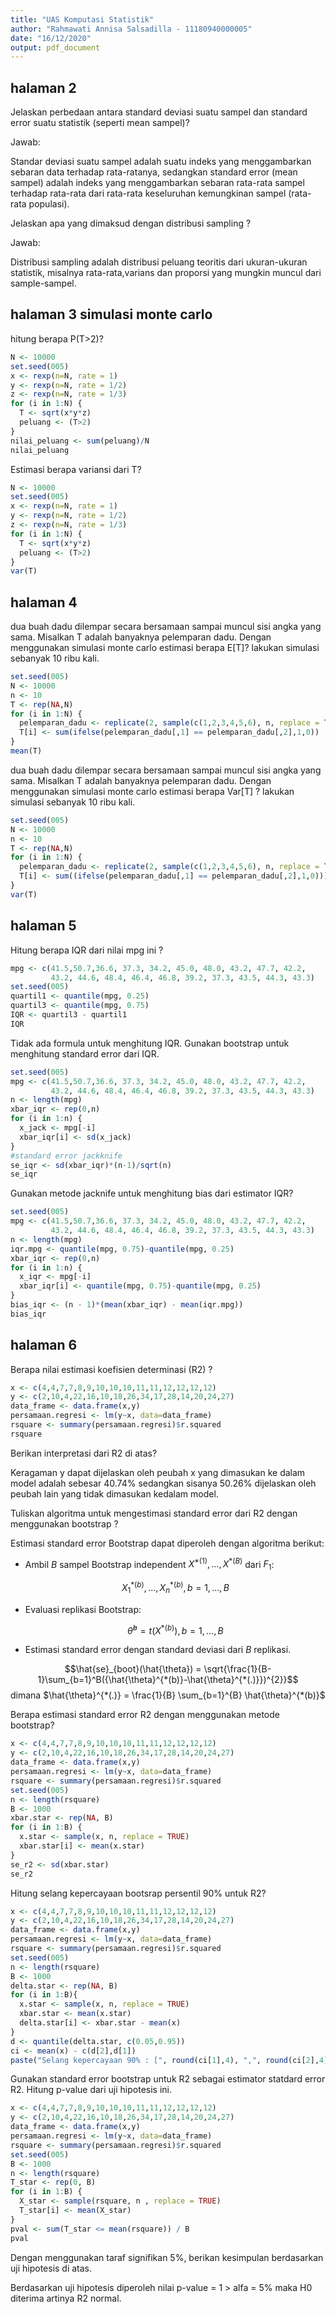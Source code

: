 ---
title: "UAS Komputasi Statistik"
author: "Rahmawati Annisa Salsadilla - 11180940000005"
date: "16/12/2020"
output: pdf_document
---

## halaman 2

Jelaskan perbedaan antara standard deviasi suatu sampel dan standard error suatu statistik (seperti mean sampel)?

Jawab:

Standar deviasi suatu sampel adalah suatu indeks yang menggambarkan sebaran data terhadap rata-ratanya, sedangkan standard error (mean sampel) adalah indeks yang menggambarkan sebaran rata-rata sampel terhadap rata-rata dari rata-rata keseluruhan kemungkinan sampel (rata-rata populasi).

Jelaskan apa yang dimaksud dengan distribusi sampling ?

Jawab:

Distribusi sampling adalah distribusi peluang teoritis dari ukuran-ukuran statistik, misalnya rata-rata,varians dan proporsi yang mungkin muncul dari sample-sampel.

## halaman 3 simulasi monte carlo

hitung berapa P(T>2)?

```{r}
N <- 10000
set.seed(005)
x <- rexp(n=N, rate = 1)
y <- rexp(n=N, rate = 1/2)
z <- rexp(n=N, rate = 1/3)
for (i in 1:N) {
  T <- sqrt(x*y*z)
  peluang <- (T>2)
}
nilai_peluang <- sum(peluang)/N
nilai_peluang
```


Estimasi berapa variansi dari T?


```{r}
N <- 10000
set.seed(005)
x <- rexp(n=N, rate = 1)
y <- rexp(n=N, rate = 1/2)
z <- rexp(n=N, rate = 1/3)
for (i in 1:N) {
  T <- sqrt(x*y*z)
  peluang <- (T>2)
}
var(T)
```

## halaman 4

dua buah dadu dilempar secara bersamaan sampai muncul sisi angka yang sama. Misalkan T adalah banyaknya pelemparan dadu. Dengan menggunakan simulasi monte carlo estimasi berapa E[T]? lakukan simulasi sebanyak 10 ribu kali.

```{r}
set.seed(005)
N <- 10000
n <- 10
T <- rep(NA,N)
for (i in 1:N) {
  pelemparan_dadu <- replicate(2, sample(c(1,2,3,4,5,6), n, replace = TRUE))
  T[i] <- sum(ifelse(pelemparan_dadu[,1] == pelemparan_dadu[,2],1,0))
}
mean(T)
```

dua buah dadu dilempar secara bersamaan sampai muncul sisi angka yang sama. Misalkan T adalah banyaknya pelemparan dadu. Dengan menggunakan simulasi monte carlo estimasi berapa Var[T] ? lakukan simulasi sebanyak 10 ribu kali.

```{r}
set.seed(005)
N <- 10000
n <- 10
T <- rep(NA,N)
for (i in 1:N) {
  pelemparan_dadu <- replicate(2, sample(c(1,2,3,4,5,6), n, replace = TRUE))
  T[i] <- sum((ifelse(pelemparan_dadu[,1] == pelemparan_dadu[,2],1,0)))
}
var(T)
```

## halaman 5

Hitung berapa IQR dari nilai mpg ini ?

```{r}
mpg <- c(41.5,50.7,36.6, 37.3, 34.2, 45.0, 48.0, 43.2, 47.7, 42.2, 
         43.2, 44.6, 48.4, 46.4, 46.8, 39.2, 37.3, 43.5, 44.3, 43.3)
set.seed(005)
quartil1 <- quantile(mpg, 0.25)
quartil3 <- quantile(mpg, 0.75)
IQR <- quartil3 - quartil1
IQR
```


Tidak ada formula untuk menghitung IQR. Gunakan bootstrap untuk menghitung standard error dari IQR.


```{r}
set.seed(005)
mpg <- c(41.5,50.7,36.6, 37.3, 34.2, 45.0, 48.0, 43.2, 47.7, 42.2, 
         43.2, 44.6, 48.4, 46.4, 46.8, 39.2, 37.3, 43.5, 44.3, 43.3)
n <- length(mpg)
xbar_iqr <- rep(0,n)
for (i in 1:n) {
  x_jack <- mpg[-i]
  xbar_iqr[i] <- sd(x_jack)
}
#standard error jackknife
se_iqr <- sd(xbar_iqr)*(n-1)/sqrt(n)
se_iqr

```


Gunakan metode jacknife untuk menghitung bias dari estimator IQR?


```{r}
set.seed(005)
mpg <- c(41.5,50.7,36.6, 37.3, 34.2, 45.0, 48.0, 43.2, 47.7, 42.2, 
         43.2, 44.6, 48.4, 46.4, 46.8, 39.2, 37.3, 43.5, 44.3, 43.3)
n <- length(mpg)
iqr.mpg <- quantile(mpg, 0.75)-quantile(mpg, 0.25)
xbar_iqr <- rep(0,n)
for (i in 1:n) {
  x_iqr <- mpg[-i]
  xbar_iqr[i] <- quantile(mpg, 0.75)-quantile(mpg, 0.25)
}
bias_iqr <- (n - 1)*(mean(xbar_iqr) - mean(iqr.mpg))
bias_iqr
```

## halaman 6

Berapa nilai estimasi koefisien determinasi (R2) ?

```{r}
x <- c(4,4,7,7,8,9,10,10,10,11,11,12,12,12,12)
y <- c(2,10,4,22,16,10,18,26,34,17,28,14,20,24,27)
data_frame <- data.frame(x,y)
persamaan.regresi <- lm(y~x, data=data_frame)
rsquare <- summary(persamaan.regresi)$r.squared
rsquare
```

Berikan interpretasi dari R2 di atas?

Keragaman y dapat dijelaskan oleh peubah x yang dimasukan ke dalam model adalah sebesar 40.74% sedangkan sisanya 50.26% dijelaskan oleh peubah lain yang tidak dimasukan kedalam model.

Tuliskan algoritma untuk mengestimasi standard error dari R2 dengan menggunakan bootstrap ?

Estimasi standard error Bootstrap dapat diperoleh dengan algoritma berikut:

- Ambil $B$ sampel Bootstrap independent $X^{*(1)}, \dots, X^{*(B)}$ dari $F_1$:
  
  $$X_{1}^{*(b)}, \dots, X_{n}^{*(b)}, b = 1, \dots, B$$
  
- Evaluasi replikasi Bootstrap:
  
  $$\hat{\theta}^{b} = t(X^{*(b)}), b = 1, \dots, B$$
  
- Estimasi standard error dengan standard deviasi dari $B$ replikasi.

$$\hat{se}_{boot}(\hat{\theta}) = \sqrt{\frac{1}{B-1}\sum_{b=1}^B({\hat{\theta}^{*(b)}-\hat{\theta}^{*(.)}})^{2}}$$
dimana $\hat{\theta}^{*(.)} = \frac{1}{B} \sum_{b=1}^{B} \hat{\theta}^{*(b)}$


Berapa estimasi standard error R2 dengan menggunakan metode bootstrap?


```{r}
x <- c(4,4,7,7,8,9,10,10,10,11,11,12,12,12,12)
y <- c(2,10,4,22,16,10,18,26,34,17,28,14,20,24,27)
data_frame <- data.frame(x,y)
persamaan.regresi <- lm(y~x, data=data_frame)
rsquare <- summary(persamaan.regresi)$r.squared
set.seed(005)
n <- length(rsquare)
B <- 1000
xbar.star <- rep(NA, B)
for (i in 1:B) {
  x.star <- sample(x, n, replace = TRUE)
  xbar.star[i] <- mean(x.star)
}
se_r2 <- sd(xbar.star)
se_r2
```

Hitung selang kepercayaan bootsrap persentil 90% untuk R2?

```{r}
x <- c(4,4,7,7,8,9,10,10,10,11,11,12,12,12,12)
y <- c(2,10,4,22,16,10,18,26,34,17,28,14,20,24,27)
data_frame <- data.frame(x,y)
persamaan.regresi <- lm(y~x, data=data_frame)
rsquare <- summary(persamaan.regresi)$r.squared
set.seed(005)
n <- length(rsquare)
B <- 1000
delta.star <- rep(NA, B)
for (i in 1:B){
  x.star <- sample(x, n, replace = TRUE)
  xbar.star <- mean(x.star)
  delta.star[i] <- xbar.star - mean(x)
}
d <- quantile(delta.star, c(0.05,0.95)) 
ci <- mean(x) - c(d[2],d[1])
paste("Selang kepercayaan 90% : [", round(ci[1],4), ",", round(ci[2],4), "]")
```

Gunakan standard error bootstrap untuk R2 sebagai estimator statdard error R2. Hitung p-value dari uji hipotesis ini.

```{r}
x <- c(4,4,7,7,8,9,10,10,10,11,11,12,12,12,12)
y <- c(2,10,4,22,16,10,18,26,34,17,28,14,20,24,27)
data_frame <- data.frame(x,y)
persamaan.regresi <- lm(y~x, data=data_frame)
rsquare <- summary(persamaan.regresi)$r.squared
set.seed(005)
B <- 1000
n <- length(rsquare)
T_star <- rep(0, B)
for (i in 1:B) {
  X_star <- sample(rsquare, n , replace = TRUE)
  T_star[i] <- mean(X_star)
}
pval <- sum(T_star <= mean(rsquare)) / B
pval
```

Dengan menggunakan taraf signifikan 5%, berikan kesimpulan berdasarkan uji hipotesis di atas.

Berdasarkan uji hipotesis diperoleh nilai p-value = 1 > alfa =  5% maka H0 diterima artinya R2 normal.